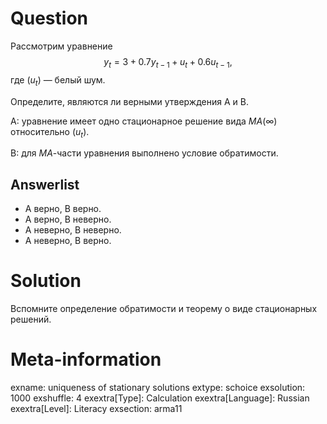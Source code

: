 Question
========

Рассмотрим уравнение 
$$
y_t = 3 + 0.7 y_{t-1} + u_t + 0.6 u_{t-1},
$$
где $(u_t)$ — белый шум. 

Определите, являются ли верными утверждения A и B.

A: уравнение имеет одно стационарное решение вида $MA(\infty)$ относительно $(u_t)$.

B: для $MA$-части уравнения выполнено условие обратимости.



Answerlist
----------
* A верно, B верно. 
* A верно, B неверно. 
* A неверно, B неверно. 
* A неверно, B верно. 

Solution
========

Вспомните определение обратимости и теорему о виде стационарных решений. 

Meta-information
================
exname: uniqueness of stationary solutions
extype: schoice
exsolution: 1000
exshuffle: 4
exextra[Type]: Calculation
exextra[Language]: Russian
exextra[Level]: Literacy
exsection: arma11
